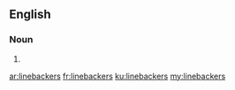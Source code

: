 ==English==

===Noun===
{{head|en}}

# {{plural of|linebacker}}

[[ar:linebackers]]
[[fr:linebackers]]
[[ku:linebackers]]
[[my:linebackers]]